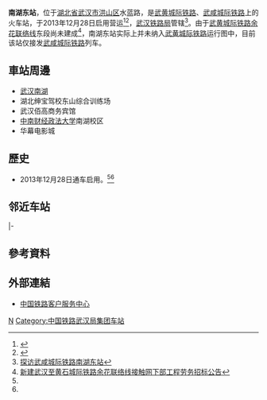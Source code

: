 {{Expand|time=2016-04-09T02:41:20+00:00}}
{{Infobox China railway station
|车站名称 =南湖东站
|图片 = Nanhu East Station - P1520500.JPG
|图片介绍 = 
|车站名称拼音 =Nanhudong
|英文名称=Nanhudong Railway Station
|车站代码 = 21101
|电报码 = NDN
|拼音码 = NHD
|车站位置 = [[湖北省|湖北省]][[武汉市|武汉市]][[洪山区|洪山区]]水蓝路
|坐标 = {{coord|30|28|7.78|N|114|22|29.51|E|display=inline,title}}
|归属 =[[武汉铁路局|武汉铁路局]]
|线路 = [[武黄城际铁路|武黄城际铁路]]、[[武咸城际铁路|武咸城际铁路]]
|车站等级 = 
|月台数目 = 1
|岛式站台 = 1
|股道数目 = 2
}}
'''南湖东站'''，位于[[湖北省|湖北省]][[武汉市|武汉市]][[洪山区|洪山区]]水蓝路，是[[武黄城际铁路|武黄城际铁路]]、[[武咸城际铁路|武咸城际铁路]]上的火车站，于2013年12月28日启用营运<ref name="#1">{{Cite web |url=http://news.cnr.cn/native/city/201312/t20131226_514498076.shtml |title=武咸城际铁路运行图公布 武汉至咸宁最快40分钟 |accessdate=2016-04-09 |archive-date=2016-11-04 |archive-url=https://web.archive.org/web/20161104010910/http://news.cnr.cn/native/city/201312/t20131226_514498076.shtml |dead-url=no }}</ref><ref name="#2">{{Cite web |url=http://www.huaxia.com/hb-tw/jlhz/jcsx/2013/12/3679477.html |title=武咸城际铁路将通车 "公交式火车"串起武汉和咸宁 |accessdate=2016-04-09 |archive-date=2017-01-08 |archive-url=https://web.archive.org/web/20170108002851/http://www.huaxia.com/hb-tw/jlhz/jcsx/2013/12/3679477.html |dead-url=no }}</ref>，[[武汉铁路局|武汉铁路局]]管辖<ref>[http://www.hb.chinanews.com/photo/2013/1220/338.html 探访武咸城际铁路南湖东站]{{Dead link}}</ref>。由于[[武黄城际铁路|武黄城际铁路]][[余花联络线|余花联络线]]东段尚未建成<ref>[http://www.whdqhj.com/zbggg/17684.jhtml 新建武汉至黄石城际铁路余花联络线接触网下部工程劳务招标公告]{{Dead link|date=2019年11月 |bot=InternetArchiveBot |fix-attempted=yes }}</ref>，南湖东站实际上并未纳入[[武黄城际铁路|武黄城际铁路]]运行图中，目前该站仅接发[[武咸城际铁路|武咸城际铁路]]列车。

==車站周邊==
* [[武汉南湖|武汉南湖]]
* 湖北绅宝驾校东山综合训练场
* 武汉佰高商务宾馆
* [[中南财经政法大学|中南财经政法大学]]南湖校区
* 华幕电影城

==歷史==
* 2013年12月28日通车启用。<ref name="#1"/><ref name="#2"/>

==邻近车站==
{{start rail box|[[武汉城市圈城际铁路|武汉城市圈城际铁路]]}}
{{terminus}}
{{s-line|[[武咸城际铁路|武咸城际铁路]]<br />{{0}}{{0}} 南湖东站 →}}
{{s-inop|[[汤逊湖站|汤逊湖站]]|{{站|咸宁南}}方向}}
|-
{{s-inop|[[余家湾站|余家湾站]]|本线终点<br />[[京广铁路|京广线]]{{站|丰台}}方向}}
{{s-line|余花联络线<br />← 南湖东站 →}}
{{s-inop|[[武汉东站|武汉东站]]|经民族大道线路所<br />花山线路所方向}}
{{end box}}

==參考資料==
{{reflist}}
==外部連結==
* [http://www.12306.cn/mormhweb/ 中国铁路客户服务中心]{{Wayback|url=http://www.12306.cn/mormhweb/ |date=20180205163941 }}
{{China-rail-stub}}
{{武黄城际铁路}}
{{武咸城际铁路}}
{{武汉枢纽直通线}}
[[Category:洪山区铁路车站|N]]
[[Category:中国铁路武汉局集团车站|Category:中国铁路武汉局集团车站]]